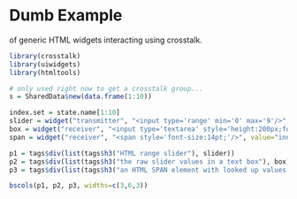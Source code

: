 # Dumb Example

of generic HTML widgets interacting using crosstalk.

```r
library(crosstalk)
library(uiwidgets)
library(htmltools)

# only used right now to get a crosstalk group...
s = SharedData$new(data.frame(1:10))

index.set = state.name[1:10]
slider = widget("transmitter", "<input type='range' min='0' max='9'/>", crosstalk=s, width=200)
box = widget("receiver", "<input type='textarea' style='height:200px;font-size:14pt;'/>", crosstalk=s, height=400, width=400)
span = widget("receiver", "<span style='font-size:14pt;'/>", value="innerText", crosstalk=s, width=200, indexed=index.set)

p1 = tags$div(list(tags$h3("HTML range slider"), slider))
p2 = tags$div(list(tags$h3("the raw slider values in a text box"), box))
p3 = tags$div(list(tags$h3("an HTML SPAN element with looked up values from the slider:"), span))

bscols(p1, p2, p3, widths=c(3,6,3))
```

